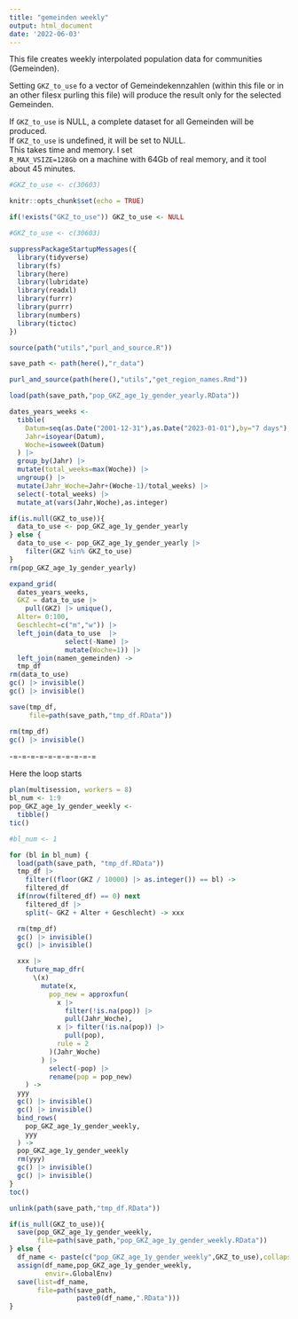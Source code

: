 ```yaml
---
title: "gemeinden weekly"
output: html_document
date: '2022-06-03'
---
```



This file creates weekly interpolated population data for communities (Gemeinden).

Setting `GKZ_to_use` fo a vector of Gemeindekennzahlen (within this file or in an other filesx purling this file) will produce the result only for the selected Gemeinden.

If `GKZ_to_use` is NULL, a complete dataset for all Gemeinden will be produced.       
If `GKZ_to_use` is undefined, it will be set to NULL.          
This takes time and memory. I set        
`R_MAX_VSIZE=128Gb` on a machine with 64Gb of real memory, and it tool about 45 minutes.



```r
#GKZ_to_use <- c(30603)
```


```r
knitr::opts_chunk$set(echo = TRUE)
```


```r
if(!exists("GKZ_to_use")) GKZ_to_use <- NULL
```


```r
#GKZ_to_use <- c(30603)
```

```r
suppressPackageStartupMessages({
  library(tidyverse)
  library(fs)
  library(here)
  library(lubridate)
  library(readxl)
  library(furrr)
  library(purrr)
  library(numbers)
  library(tictoc)
})
```

```r
source(path("utils","purl_and_source.R"))
```

```r
save_path <- path(here(),"r_data")
```

```r
purl_and_source(path(here(),"utils","get_region_names.Rmd"))
```


```r
load(path(save_path,"pop_GKZ_age_1y_gender_yearly.RData"))
```

```r
dates_years_weeks <-
  tibble(
    Datum=seq(as.Date("2001-12-31"),as.Date("2023-01-01"),by="7 days"),
    Jahr=isoyear(Datum),
    Woche=isoweek(Datum)
  ) |>
  group_by(Jahr) |>
  mutate(total_weeks=max(Woche)) |>
  ungroup() |>
  mutate(Jahr_Woche=Jahr+(Woche-1)/total_weeks) |>
  select(-total_weeks) |>
  mutate_at(vars(Jahr,Woche),as.integer)
```


```r
if(is.null(GKZ_to_use)){
  data_to_use <- pop_GKZ_age_1y_gender_yearly
} else {
  data_to_use <- pop_GKZ_age_1y_gender_yearly |>
    filter(GKZ %in% GKZ_to_use)
}
rm(pop_GKZ_age_1y_gender_yearly)
```



```r
expand_grid(
  dates_years_weeks,
  GKZ = data_to_use |>
    pull(GKZ) |> unique(),
  Alter= 0:100,
  Geschlecht=c("m","w")) |> 
  left_join(data_to_use  |>
              select(-Name) |>
              mutate(Woche=1)) |>
  left_join(namen_gemeinden) ->
  tmp_df
rm(data_to_use)
gc() |> invisible()
gc() |> invisible()
```


```r
save(tmp_df,
     file=path(save_path,"tmp_df.RData"))
```


```r
rm(tmp_df)
gc() |> invisible()
```


-=-=-=-=-=-=-=-=-=-=

Here the loop starts

```r
plan(multisession, workers = 8)
bl_num <- 1:9
pop_GKZ_age_1y_gender_weekly <-
  tibble()
tic()

#bl_num <- 1

for (bl in bl_num) {
  load(path(save_path, "tmp_df.RData"))
  tmp_df |>
    filter((floor(GKZ / 10000) |> as.integer()) == bl) ->
    filtered_df
  if(nrow(filtered_df) == 0) next
    filtered_df |>  
    split(~ GKZ + Alter + Geschlecht) -> xxx

  rm(tmp_df)
  gc() |> invisible()
  gc() |> invisible()

  xxx |>
    future_map_dfr(
      \(x)
        mutate(x,
          pop_new = approxfun(
            x |>
              filter(!is.na(pop)) |>
              pull(Jahr_Woche),
            x |> filter(!is.na(pop)) |>
              pull(pop),
            rule = 2
          )(Jahr_Woche)
        ) |>
          select(-pop) |>
          rename(pop = pop_new)
    ) ->
  yyy
  gc() |> invisible()
  gc() |> invisible()
  bind_rows(
    pop_GKZ_age_1y_gender_weekly,
    yyy
  ) ->
  pop_GKZ_age_1y_gender_weekly
  rm(yyy)
  gc() |> invisible()
  gc() |> invisible()
}
toc()
```
```r
unlink(path(save_path,"tmp_df.RData"))
```


```r
if(is_null(GKZ_to_use)){
  save(pop_GKZ_age_1y_gender_weekly,
       file=path(save_path,"pop_GKZ_age_1y_gender_weekly.RData"))
} else {
  df_name <- paste(c("pop_GKZ_age_1y_gender_weekly",GKZ_to_use),collapse="_")
  assign(df_name,pop_GKZ_age_1y_gender_weekly,
         envir=.GlobalEnv)
  save(list=df_name,
       file=path(save_path,
                 paste0(df_name,".RData")))
}
```


